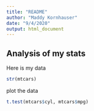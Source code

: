 ```yaml
---
title: "README"
author: "Maddy Kornhauser"
date: "9/4/2020"
output: html_document
---
```


## Analysis of my stats

Here is my data


```r
str(mtcars)
```

plot the data

```r
t.test(mtcars$cyl, mtcars$mpg)
```